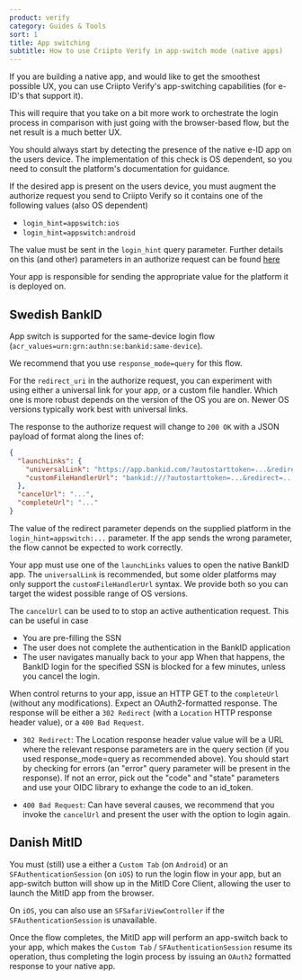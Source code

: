 ```yaml
---
product: verify
category: Guides & Tools
sort: 1
title: App switching
subtitle: How to use Criipto Verify in app-switch mode (native apps)
---
```



If you are building a native app, and would like to get the smoothest possible UX, you can use Criipto Verify's app-switching capabilities (for e-ID's that support it).

This will require that you take on a bit more work to orchestrate the login process in comparison with just going with the browser-based flow, but the net result is a much better UX.

You should always start by detecting the presence of the native e-ID app on the users device.
The implementation of this check is OS dependent, so you need to consult the platform's documentation for guidance.

If the desired app is present on the users device, you must augment the authorize request you send to Criipto Verify so it contains one of the following values (also OS dependent)

 - `login_hint=appswitch:ios`
 - `login_hint=appswitch:android`

The value must be sent in the `login_hint` query parameter. Further details on this (and other) parameters in an authorize request can be found [here](/verify/getting-started/oidc-intro#authorize-request-parameters)

Your app is responsible for sending the appropriate value for the platform it is deployed on.

## Swedish BankID
App switch is supported for the same-device login flow (`acr_values=urn:grn:authn:se:bankid:same-device`).

We recommend that you use `response_mode=query` for this flow.

For the `redirect_uri` in the authorize request, you can experiment with using either a universal link for your app, or a custom file handler. Which one is more robust depends on the version of the OS you are on. Newer OS versions typically work best with universal links.

The response to the authorize request will change to `200 OK` with a JSON payload of format along the lines of:
```json
{
  "launchLinks": {
    "universalLink": "https://app.bankid.com/?autostarttoken=...&redirect=...",
    "customFileHandlerUrl": "bankid:///?autostarttoken=...&redirect=..."
  },
  "cancelUrl": "...",
  "completeUrl": "..."
}
```

<Highlight icon="file-lines">

The value of the redirect parameter depends on the supplied platform in the `login_hint=appswitch:...` parameter.
If the app sends the wrong parameter, the flow cannot be expected to work correctly.

</Highlight>

Your app must use one of the `launchLinks` values to open the native BankID app. 
The `universalLink` is recommended, but some older platforms may only support the `customFileHandlerUrl` syntax.
We provide both so you can target the widest possible range of OS versions.

The `cancelUrl` can be used to to stop an active authentication request.
This can be useful in case 
- You are pre-filling the SSN
- The user does not complete the authentication in the BankID application
- The user navigates manually back to your app
When that happens, the BankID login for the specified SSN is blocked for a few minutes, unless you cancel the login.

When control returns to your app, issue an HTTP GET to the `completeUrl` (without any modifications).
Expect an OAuth2-formatted response.
The response will be either a `302 Redirect` (with a `Location` HTTP response header value), or a `400 Bad Request`.

- `302 Redirect`: The Location response header value value will be a URL where the relevant response parameters are in the query section (if you used response_mode=query as recommended above). You should start by checking for errors (an "error" query parameter will be present in the response). If not an error, pick out the "code" and "state" parameters and use your OIDC library to exhange the code to an id_token.

- `400 Bad Request`: Can have several causes, we recommend that you invoke the `cancelUrl` and present the user with the option to login again.

## Danish MitID

You must (still) use a either a `Custom Tab` (on `Android`) or an `SFAuthenticationSession` (on `iOS`) to run the login flow in your app, but an app-switch button will show up in the MitID Core Client, allowing the user to launch the MitID app from the browser.

<Highlight icon="file-lines">

On `iOS`, you can also use an `SFSafariViewController` if the `SFAuthenticationSession` is unavailable.

</Highlight>

Once the flow completes, the MitID app will perform an app-switch back to your app, which makes the `Custom Tab` / `SFAuthenticationSession` resume its operation, thus completing the login process by issuing an `OAuth2` formatted response to your native app.